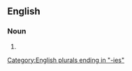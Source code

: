 ==English==

===Noun===
{{head|en|noun form}}

# {{plural of|thimbleberry|lang=en}}

[[Category:English plurals ending in "-ies"]]